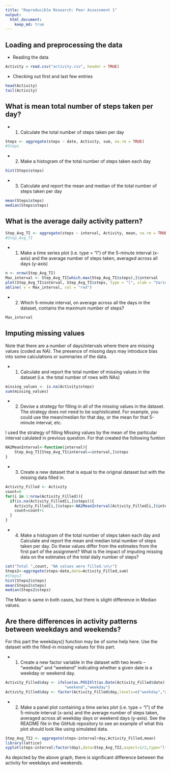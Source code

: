 ```yaml
---
title: "Reproducible Research: Peer Assessment 1"
output: 
  html_document:
    keep_md: true
---
```


## Loading and preprocessing the data
* Reading the data 
```r
Activity = read.csv("activity.csv", header = TRUE)
```

* Checking out first and last few entries
```r
head(Activity)
tail(Activity)
```

## What is mean total number of steps taken per day?
* 1. Calculate the total number of steps taken per day
```r
Steps <- aggregate(steps ~ date, Activity, sum, na.rm = TRUE)
#Steps
```

* 2. Make a histogram of the total number of steps taken each day
```r
hist(Steps$steps)
```

* 3. Calculate and report the mean and median of the total number of steps taken per day
```r
mean(Steps$steps)
median(Steps$steps)
```

## What is the average daily activity pattern?
```r
Step_Avg_TI <- aggregate(steps ~ interval, Activity, mean, na.rm = TRUE)
#Step_Avg_TI
```

* 1. Make a time series plot (i.e. type = "l") of the 5-minute interval (x-axis) and the average number of steps taken, averaged across all days (y-axis)

```r
n <- nrow(Step_Avg_TI)
Max_interval <- Step_Avg_TI[which.max(Step_Avg_TI$steps),]$interval
plot(Step_Avg_TI$interval, Step_Avg_TI$steps, type = "l", xlab = "Various intervals", ylab = "Average number of steps", main = "Average number of steps taken, averaged across all days")
abline( v = Max_interval, col = "red")
```

* 2. Which 5-minute interval, on average across all the days in the dataset, contains the maximum number of steps?
```r
Max_interval 
```


## Imputing missing values
Note that there are a number of days/intervals where there are missing values (coded as NA). The presence of missing days may introduce bias into some calculations or summaries of the data.

* 1. Calculate and report the total number of missing values in the dataset (i.e. the total number of rows with NAs)
```r
missing_values <- is.na(Activity$steps)
sum(missing_values)
```

* 2. Devise a strategy for filling in all of the missing values in the dataset. The strategy does not need to be sophisticated. For example, you could use the mean/median for that day, or the mean for that 5-minute interval, etc.

I used the strategy of filling Missing values by the mean of the particular interval calulated in previous question. For that created the following funtion

```r
NA2MeanInterval<-function(interval){
    Step_Avg_TI[Step_Avg_TI$interval==interval,]$steps
}
```

* 3. Create a new dataset that is equal to the original dataset but with the missing data filled in.
```r
Activity_Filled <- Activity
count=0
for(i in 1:nrow(Activity_Filled)){
  if(is.na(Activity_Filled[i,]$steps)){
    Activity_Filled[i,]$steps<-NA2MeanInterval(Activity_Filled[i,]$interval)
    count=count+1
  }
}
```

* 4. Make a histogram of the total number of steps taken each day and Calculate and report the mean and median total number of steps taken per day. Do these values differ from the estimates from the first part of the assignment? What is the impact of imputing missing data on the estimates of the total daily number of steps?

```r
cat("Total ",count, "NA values were filled.\n\r")
Steps2<-aggregate(steps~date,data=Activity_Filled,sum)
#Steps2
hist(Steps2$steps)
mean(Steps2$steps)
median(Steps2$steps)
```
The Mean is same in both cases, but there is slight difference in Median values.

## Are there differences in activity patterns between weekdays and weekends?
For this part the weekdays() function may be of some help here. Use the dataset with the filled-in missing values for this part.

* 1. Create a new factor variable in the dataset with two levels – “weekday” and “weekend” indicating whether a given date is a weekday or weekend day.
```r
Activity_Filled$day <- ifelse(as.POSIXlt(as.Date(Activity_Filled$date))$wday%%6==0,
                          "weekend","weekday")
Activity_Filled$day <- factor(Activity_Filled$day,levels=c("weekday","weekend"))
```

* 2. Make a panel plot containing a time series plot (i.e. type = "l") of the 5-minute interval (x-axis) and the average number of steps taken, averaged across all weekday days or weekend days (y-axis). See the README file in the GitHub repository to see an example of what this plot should look like using simulated data.
```r
Step_Avg_TI2 <- aggregate(steps~interval+day,Activity_Filled,mean)
library(lattice)
xyplot(steps~interval|factor(day),data=Step_Avg_TI2,aspect=1/2,type="l")
```



As depicted by the above graph, there is significant difference between the activity for weekdays and weekends.
